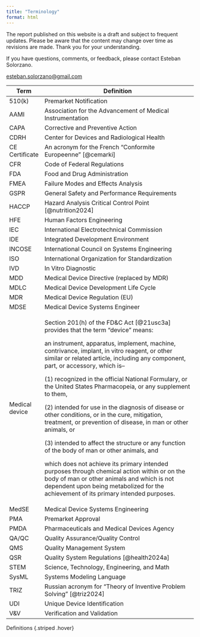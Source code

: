 ```yaml
---
title: "Terminology"
format: html
---
```


::: callout-caution
The report published on this website is a draft and subject to frequent updates. Please be aware that the content may change over time as revisions are made. Thank you for your understanding.
:::

::: callout-tip
If you have questions, comments, or feedback, please contact Esteban Solorzano.

[esteban.solorzano\@gmail.com](esteban.solorzano@gmail.com)
:::

::: {#tbl-definitions}
+----------------+------------------------------------------------------------------------------------------------------------------------------------------------------------------------------------------------------------------------------------+
| Term           | Definition                                                                                                                                                                                                                         |
+================+====================================================================================================================================================================================================================================+
| 510(k)         | Premarket Notification                                                                                                                                                                                                             |
+----------------+------------------------------------------------------------------------------------------------------------------------------------------------------------------------------------------------------------------------------------+
| AAMI           | Association for the Advancement of Medical Instrumentation                                                                                                                                                                         |
+----------------+------------------------------------------------------------------------------------------------------------------------------------------------------------------------------------------------------------------------------------+
| CAPA           | Corrective and Preventive Action                                                                                                                                                                                                   |
+----------------+------------------------------------------------------------------------------------------------------------------------------------------------------------------------------------------------------------------------------------+
| CDRH           | Center for Devices and Radiological Health                                                                                                                                                                                         |
+----------------+------------------------------------------------------------------------------------------------------------------------------------------------------------------------------------------------------------------------------------+
| CE Certificate | An acronym for the French “Conformite Europeenne” [@cemarki]                                                                                                                                                                       |
+----------------+------------------------------------------------------------------------------------------------------------------------------------------------------------------------------------------------------------------------------------+
| CFR            | Code of Federal Regulations                                                                                                                                                                                                        |
+----------------+------------------------------------------------------------------------------------------------------------------------------------------------------------------------------------------------------------------------------------+
| FDA            | Food and Drug Administration                                                                                                                                                                                                       |
+----------------+------------------------------------------------------------------------------------------------------------------------------------------------------------------------------------------------------------------------------------+
| FMEA           | Failure Modes and Effects Analysis                                                                                                                                                                                                 |
+----------------+------------------------------------------------------------------------------------------------------------------------------------------------------------------------------------------------------------------------------------+
| GSPR           | General Safety and Performance Requirements                                                                                                                                                                                        |
+----------------+------------------------------------------------------------------------------------------------------------------------------------------------------------------------------------------------------------------------------------+
| HACCP          | Hazard Analysis Critical Control Point [@nutrition2024]                                                                                                                                                                            |
+----------------+------------------------------------------------------------------------------------------------------------------------------------------------------------------------------------------------------------------------------------+
| HFE            | Human Factors Engineering                                                                                                                                                                                                          |
+----------------+------------------------------------------------------------------------------------------------------------------------------------------------------------------------------------------------------------------------------------+
| IEC            | International Electrotechnical Commission                                                                                                                                                                                          |
+----------------+------------------------------------------------------------------------------------------------------------------------------------------------------------------------------------------------------------------------------------+
| IDE            | Integrated Development Environment                                                                                                                                                                                                 |
+----------------+------------------------------------------------------------------------------------------------------------------------------------------------------------------------------------------------------------------------------------+
| INCOSE         | International Council on Systems Engineering                                                                                                                                                                                       |
+----------------+------------------------------------------------------------------------------------------------------------------------------------------------------------------------------------------------------------------------------------+
| ISO            | International Organization for Standardization                                                                                                                                                                                     |
+----------------+------------------------------------------------------------------------------------------------------------------------------------------------------------------------------------------------------------------------------------+
| IVD            | In Vitro Diagnostic                                                                                                                                                                                                                |
+----------------+------------------------------------------------------------------------------------------------------------------------------------------------------------------------------------------------------------------------------------+
| MDD            | Medical Device Directive (replaced by MDR)                                                                                                                                                                                         |
+----------------+------------------------------------------------------------------------------------------------------------------------------------------------------------------------------------------------------------------------------------+
| MDLC           | Medical Device Development Life Cycle                                                                                                                                                                                              |
+----------------+------------------------------------------------------------------------------------------------------------------------------------------------------------------------------------------------------------------------------------+
| MDR            | Medical Device Regulation (EU)                                                                                                                                                                                                     |
+----------------+------------------------------------------------------------------------------------------------------------------------------------------------------------------------------------------------------------------------------------+
| MDSE           | Medical Device Systems Engineer                                                                                                                                                                                                    |
+----------------+------------------------------------------------------------------------------------------------------------------------------------------------------------------------------------------------------------------------------------+
| Medical device | Section 201(h) of the FD&C Act [@21usc3a] provides that the term "device" means:                                                                                                                                                   |
|                |                                                                                                                                                                                                                                    |
|                | an instrument, apparatus, implement, machine, contrivance, implant, in vitro reagent, or other similar or related article, including any component, part, or accessory, which is--                                                 |
|                |                                                                                                                                                                                                                                    |
|                | \(1\) recognized in the official National Formulary, or the United States Pharmacopeia, or any supplement to them,                                                                                                                 |
|                |                                                                                                                                                                                                                                    |
|                | \(2\) intended for use in the diagnosis of disease or other conditions, or in the cure, mitigation, treatment, or prevention of disease, in man or other animals, or                                                               |
|                |                                                                                                                                                                                                                                    |
|                | \(3\) intended to affect the structure or any function of the body of man or other animals, and                                                                                                                                    |
|                |                                                                                                                                                                                                                                    |
|                | which does not achieve its primary intended purposes through chemical action within or on the body of man or other animals and which is not dependent upon being metabolized for the achievement of its primary intended purposes. |
+----------------+------------------------------------------------------------------------------------------------------------------------------------------------------------------------------------------------------------------------------------+
| MedSE          | Medical Device Systems Engineering                                                                                                                                                                                                 |
+----------------+------------------------------------------------------------------------------------------------------------------------------------------------------------------------------------------------------------------------------------+
| PMA            | Premarket Approval                                                                                                                                                                                                                 |
+----------------+------------------------------------------------------------------------------------------------------------------------------------------------------------------------------------------------------------------------------------+
| PMDA           | Pharmaceuticals and Medical Devices Agency                                                                                                                                                                                         |
+----------------+------------------------------------------------------------------------------------------------------------------------------------------------------------------------------------------------------------------------------------+
| QA/QC          | Quality Assurance/Quality Control                                                                                                                                                                                                  |
+----------------+------------------------------------------------------------------------------------------------------------------------------------------------------------------------------------------------------------------------------------+
| QMS            | Quality Management System                                                                                                                                                                                                          |
+----------------+------------------------------------------------------------------------------------------------------------------------------------------------------------------------------------------------------------------------------------+
| QSR            | Quality System Regulations [@health2024a]                                                                                                                                                                                          |
+----------------+------------------------------------------------------------------------------------------------------------------------------------------------------------------------------------------------------------------------------------+
| STEM           | Science, Technology, Engineering, and Math                                                                                                                                                                                         |
+----------------+------------------------------------------------------------------------------------------------------------------------------------------------------------------------------------------------------------------------------------+
| SysML          | Systems Modeling Language                                                                                                                                                                                                          |
+----------------+------------------------------------------------------------------------------------------------------------------------------------------------------------------------------------------------------------------------------------+
| TRIZ           | Russian acronym for "Theory of Inventive Problem Solving" [@triz2024]                                                                                                                                                              |
+----------------+------------------------------------------------------------------------------------------------------------------------------------------------------------------------------------------------------------------------------------+
| UDI            | Unique Device Identification                                                                                                                                                                                                       |
+----------------+------------------------------------------------------------------------------------------------------------------------------------------------------------------------------------------------------------------------------------+
| V&V            | Verification and Validation                                                                                                                                                                                                        |
+----------------+------------------------------------------------------------------------------------------------------------------------------------------------------------------------------------------------------------------------------------+

Definitions {.striped .hover}
:::